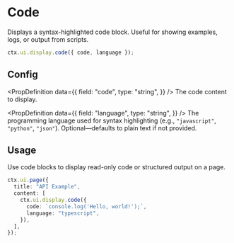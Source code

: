 # Code

Displays a syntax-highlighted code block. Useful for showing examples, logs, or output from scripts.

```ts
ctx.ui.display.code({ code, language });
```

## Config


<PropDefinition
  data={{
    field: "code",
    type: "string",
  }}
/>
The code content to display.

<PropDefinition
  data={{
    field: "language",
    type: "string",
  }}
/>
The programming language used for syntax highlighting (e.g., `"javascript"`, `"python"`, `"json"`). Optional—defaults
to plain text if not provided.

## Usage

Use code blocks to display read-only code or structured output on a page.

```ts
ctx.ui.page({
  title: "API Example",
  content: [
    ctx.ui.display.code({
      code: `console.log('Hello, world!');`,
      language: "typescript",
    }),
  ],
});
```


<Flow flow="code" height={300} />
